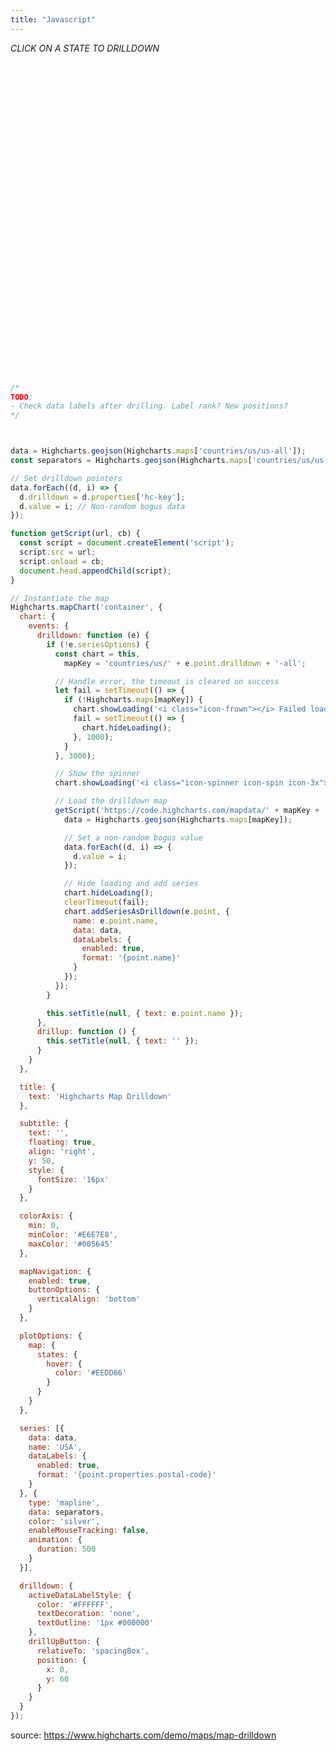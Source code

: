```yaml
---
title: "Javascript"
---
```



*CLICK ON A STATE TO DRILLDOWN*

<div id="container" style="height: 500px; min-width: 310px; max-width: 800px; margin: 0 auto"></div>
<script src="https://code.highcharts.com/maps/highmaps.js"></script>
<script src="https://code.highcharts.com/maps/modules/data.js"></script>
<script src="https://code.highcharts.com/maps/modules/drilldown.js"></script>
<script src="https://code.highcharts.com/maps/modules/exporting.js"></script>
<script src="https://code.highcharts.com/maps/modules/offline-exporting.js"></script>
<script src="https://code.highcharts.com/mapdata/countries/us/us-all.js"></script>

<link href="https://netdna.bootstrapcdn.com/font-awesome/3.2.1/css/font-awesome.css" rel="stylesheet">


```js
/*
TODO:
- Check data labels after drilling. Label rank? New positions?
*/



data = Highcharts.geojson(Highcharts.maps['countries/us/us-all']);
const separators = Highcharts.geojson(Highcharts.maps['countries/us/us-all'], 'mapline');

// Set drilldown pointers
data.forEach((d, i) => {
  d.drilldown = d.properties['hc-key'];
  d.value = i; // Non-random bogus data
});

function getScript(url, cb) {
  const script = document.createElement('script');
  script.src = url;
  script.onload = cb;
  document.head.appendChild(script);
}

// Instantiate the map
Highcharts.mapChart('container', {
  chart: {
    events: {
      drilldown: function (e) {
        if (!e.seriesOptions) {
          const chart = this,
            mapKey = 'countries/us/' + e.point.drilldown + '-all';

          // Handle error, the timeout is cleared on success
          let fail = setTimeout(() => {
            if (!Highcharts.maps[mapKey]) {
              chart.showLoading('<i class="icon-frown"></i> Failed loading ' + e.point.name);
              fail = setTimeout(() => {
                chart.hideLoading();
              }, 1000);
            }
          }, 3000);

          // Show the spinner
          chart.showLoading('<i class="icon-spinner icon-spin icon-3x"></i>'); // Font Awesome spinner

          // Load the drilldown map
          getScript('https://code.highcharts.com/mapdata/' + mapKey + '.js', () => {
            data = Highcharts.geojson(Highcharts.maps[mapKey]);

            // Set a non-random bogus value
            data.forEach((d, i) => {
              d.value = i;
            });

            // Hide loading and add series
            chart.hideLoading();
            clearTimeout(fail);
            chart.addSeriesAsDrilldown(e.point, {
              name: e.point.name,
              data: data,
              dataLabels: {
                enabled: true,
                format: '{point.name}'
              }
            });
          });
        }

        this.setTitle(null, { text: e.point.name });
      },
      drillup: function () {
        this.setTitle(null, { text: '' });
      }
    }
  },

  title: {
    text: 'Highcharts Map Drilldown'
  },

  subtitle: {
    text: '',
    floating: true,
    align: 'right',
    y: 50,
    style: {
      fontSize: '16px'
    }
  },

  colorAxis: {
    min: 0,
    minColor: '#E6E7E8',
    maxColor: '#005645'
  },

  mapNavigation: {
    enabled: true,
    buttonOptions: {
      verticalAlign: 'bottom'
    }
  },

  plotOptions: {
    map: {
      states: {
        hover: {
          color: '#EEDD66'
        }
      }
    }
  },

  series: [{
    data: data,
    name: 'USA',
    dataLabels: {
      enabled: true,
      format: '{point.properties.postal-code}'
    }
  }, {
    type: 'mapline',
    data: separators,
    color: 'silver',
    enableMouseTracking: false,
    animation: {
      duration: 500
    }
  }],

  drilldown: {
    activeDataLabelStyle: {
      color: '#FFFFFF',
      textDecoration: 'none',
      textOutline: '1px #000000'
    },
    drillUpButton: {
      relativeTo: 'spacingBox',
      position: {
        x: 0,
        y: 60
      }
    }
  }
});

```

source: <https://www.highcharts.com/demo/maps/map-drilldown>
